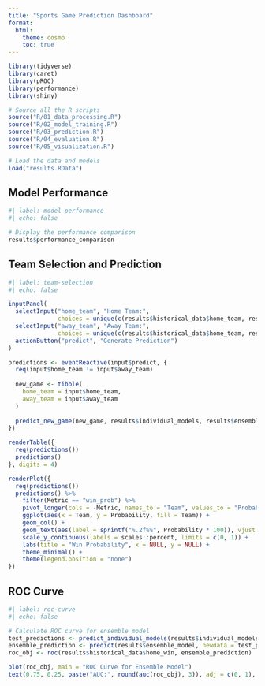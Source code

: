 ```yaml
---
title: "Sports Game Prediction Dashboard"
format: 
  html:
    theme: cosmo
    toc: true
---
```


```r
library(tidyverse)
library(caret)
library(pROC)
library(performance)
library(shiny)

# Source all the R scripts
source("R/01_data_processing.R")
source("R/02_model_training.R")
source("R/03_prediction.R")
source("R/04_evaluation.R")
source("R/05_visualization.R")

# Load the data and models
load("results.RData")
```

## Model Performance

```r
#| label: model-performance
#| echo: false

# Display the performance comparison
results$performance_comparison
```

## Team Selection and Prediction

```r
#| label: team-selection
#| echo: false

inputPanel(
  selectInput("home_team", "Home Team:", 
              choices = unique(c(results$historical_data$home_team, results$historical_data$away_team))),
  selectInput("away_team", "Away Team:", 
              choices = unique(c(results$historical_data$home_team, results$historical_data$away_team))),
  actionButton("predict", "Generate Prediction")
)

predictions <- eventReactive(input$predict, {
  req(input$home_team != input$away_team)
  
  new_game <- tibble(
    home_team = input$home_team,
    away_team = input$away_team
  )
  
  predict_new_game(new_game, results$individual_models, results$ensemble_model, results$team_performance)
})

renderTable({
  req(predictions())
  predictions()
}, digits = 4)

renderPlot({
  req(predictions())
  predictions() %>%
    filter(Metric == "win_prob") %>%
    pivot_longer(cols = -Metric, names_to = "Team", values_to = "Probability") %>%
    ggplot(aes(x = Team, y = Probability, fill = Team)) +
    geom_col() +
    geom_text(aes(label = sprintf("%.2f%%", Probability * 100)), vjust = -0.5) +
    scale_y_continuous(labels = scales::percent, limits = c(0, 1)) +
    labs(title = "Win Probability", x = NULL, y = NULL) +
    theme_minimal() +
    theme(legend.position = "none")
})
```

## ROC Curve

```r
#| label: roc-curve
#| echo: false

# Calculate ROC curve for ensemble model
test_predictions <- predict_individual_models(results$individual_models, results$historical_data)
ensemble_prediction <- predict(results$ensemble_model, newdata = test_predictions, type = "response")
roc_obj <- roc(results$historical_data$home_win, ensemble_prediction)

plot(roc_obj, main = "ROC Curve for Ensemble Model")
text(0.75, 0.25, paste("AUC:", round(auc(roc_obj), 3)), adj = c(0, 1), font = 2)
```